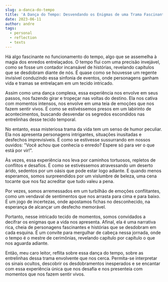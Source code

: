 ```yaml
---
slug: a-danca-do-tempo
title: 'A Dança do Tempo: Desvendando os Enigmas de uma Trama Fascinante'
date: 2023-06-11
author: andre
tags:
  - personal
  - reflection
  - texts
---
```


Há algo fascinante no funcionamento do tempo, algo que se assemelha à magia dos enredos entrelaçados. O tempo flui com uma precisão invejável, como se fosse um contador incansável de histórias, revelando capítulos que se desdobram diante de nós. É quase como se houvesse um regente invisível conduzindo essa sinfonia de eventos, onde personagens ganham vida e tramas se entrelaçam em um tecido intricado.

Assim como uma dança complexa, essa experiência nos envolve em seus passos, nos fazendo girar e tropeçar nas voltas do destino. Ela nos cativa com momentos intensos, nos envolve em uma teia de emoções que nos fazem sentir vivos. É como se estivéssemos presos em um labirinto de acontecimentos, buscando desvendar os segredos escondidos nas entrelinhas desse tecido temporal.

No entanto, essa misteriosa trama da vida tem um senso de humor peculiar. Ela nos apresenta personagens intrigantes, situações inusitadas e desfechos imprevisíveis. É como se estivesse sussurrando em nossos ouvidos: "Você achou que conhecia o enredo? Espere só para ver o que está por vir!".

Às vezes, essa experiência nos leva por caminhos tortuosos, repletos de conflitos e desafios. É como se estivéssemos atravessando um deserto árido, sedentos por um oásis que pode estar logo adiante. E quando menos esperamos, somos surpreendidos por um vislumbre de beleza, uma cena tocante que nos faz acreditar que tudo valeu a pena.

Por vezes, somos arremessados em um turbilhão de emoções conflitantes, como um vendaval de sentimentos que nos arrasta para cima e para baixo. É um jogo de incertezas, onde apostamos fichas no desconhecido, na esperança de alcançar um desfecho memorável.

Portanto, nesse intricado tecido de momentos, somos convidados a decifrar os enigmas que a vida nos apresenta. Afinal, ela é uma narrativa rica, cheia de personagens fascinantes e histórias que se desdobram em cada esquina. É um convite para mergulhar de cabeça nessa jornada, onde o tempo é o mestre de cerimônias, revelando capítulo por capítulo o que nos aguarda adiante.

Então, meu caro leitor, reflita sobre essa dança do tempo, sobre as entrelinhas dessa trama envolvente que nos cerca. Permita-se interpretar os sinais ocultos, descobrir os desdobramentos inesperados e se encantar com essa experiência única que nos desafia e nos presenteia com momentos que nos fazem sentir vivos.
